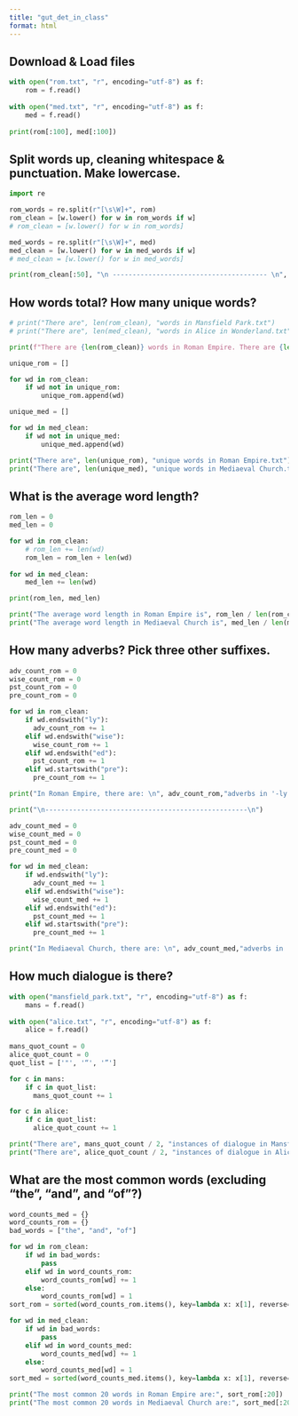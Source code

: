 ```yaml
---
title: "gut_det_in_class"
format: html
---
```


## Download & Load files

```python

with open("rom.txt", "r", encoding="utf-8") as f:
    rom = f.read()
    
with open("med.txt", "r", encoding="utf-8") as f:
    med = f.read()
    
print(rom[:100], med[:100])
```

## Split words up, cleaning whitespace & punctuation. Make lowercase.

```python

import re

rom_words = re.split(r"[\s\W]+", rom)
rom_clean = [w.lower() for w in rom_words if w]
# rom_clean = [w.lower() for w in rom_words]

med_words = re.split(r"[\s\W]+", med)
med_clean = [w.lower() for w in med_words if w]
# med_clean = [w.lower() for w in med_words]

print(rom_clean[:50], "\n --------------------------------------- \n", med_clean[:50])
```

## How words total? How many unique words?

```python

# print("There are", len(rom_clean), "words in Mansfield Park.txt")
# print("There are", len(med_clean), "words in Alice in Wonderland.txt")

print(f"There are {len(rom_clean)} words in Roman Empire. There are {len(med_clean)} words in Mediaeval Church")

unique_rom = []

for wd in rom_clean:
    if wd not in unique_rom:
        unique_rom.append(wd)

unique_med = []

for wd in med_clean:
    if wd not in unique_med:
        unique_med.append(wd)

print("There are", len(unique_rom), "unique words in Roman Empire.txt")
print("There are", len(unique_med), "unique words in Mediaeval Church.txt")


```

## What is the average word length?

```python

rom_len = 0
med_len = 0

for wd in rom_clean:
    # rom_len += len(wd)
    rom_len = rom_len + len(wd)
    
for wd in med_clean:
    med_len += len(wd)

print(rom_len, med_len)

print("The average word length in Roman Empire is", rom_len / len(rom_clean), "letters.")
print("The average word length in Mediaeval Church is", med_len / len(med_clean), "letters.")

```

## How many adverbs? Pick three other suffixes.

```python

adv_count_rom = 0
wise_count_rom = 0
pst_count_rom = 0
pre_count_rom = 0

for wd in rom_clean:
    if wd.endswith("ly"):
      adv_count_rom += 1
    elif wd.endswith("wise"):
      wise_count_rom += 1
    elif wd.endswith("ed"):
      pst_count_rom += 1
    elif wd.startswith("pre"):
      pre_count_rom += 1

print("In Roman Empire, there are: \n", adv_count_rom,"adverbs in '-ly'\n", wise_count_rom, "forms ending in '-wise'\n", pst_count_rom, "past tense forms in '-ed'\n", "and", pre_count_rom, "forms prefixed with 'pre-'")

print("\n---------------------------------------------------\n")

adv_count_med = 0
wise_count_med = 0
pst_count_med = 0
pre_count_med = 0

for wd in med_clean:
    if wd.endswith("ly"):
      adv_count_med += 1
    elif wd.endswith("wise"):
      wise_count_med += 1
    elif wd.endswith("ed"):
      pst_count_med += 1
    elif wd.startswith("pre"):
      pre_count_med += 1

print("In Mediaeval Church, there are: \n", adv_count_med,"adverbs in '-ly'\n", wise_count_med, "forms ending in '-wise'\n", pst_count_med, "past tense forms in '-ed'\n", "and", pre_count_med, "forms prefixed with 'pre-'")
```

## How much dialogue is there?

```python

with open("mansfield_park.txt", "r", encoding="utf-8") as f:
    mans = f.read()
    
with open("alice.txt", "r", encoding="utf-8") as f:
    alice = f.read()
    
mans_quot_count = 0
alice_quot_count = 0
quot_list = ['"', '“', '”']

for c in mans:
    if c in quot_list:
      mans_quot_count += 1

for c in alice:
    if c in quot_list:
      alice_quot_count += 1

print("There are", mans_quot_count / 2, "instances of dialogue in Mansfield Park.")
print("There are", alice_quot_count / 2, "instances of dialogue in Alice in Wonderland.")
```

## What are the most common words (excluding "the", "and", and "of"?)

```python
word_counts_med = {}
word_counts_rom = {}
bad_words = ["the", "and", "of"]

for wd in rom_clean:
    if wd in bad_words:
        pass
    elif wd in word_counts_rom:              
        word_counts_rom[wd] += 1
    else:                              
        word_counts_rom[wd] = 1
sort_rom = sorted(word_counts_rom.items(), key=lambda x: x[1], reverse=True)

for wd in med_clean:
    if wd in bad_words:
        pass
    elif wd in word_counts_med:              
        word_counts_med[wd] += 1
    else:                              
        word_counts_med[wd] = 1
sort_med = sorted(word_counts_med.items(), key=lambda x: x[1], reverse=True)

print("The most common 20 words in Roman Empire are:", sort_rom[:20])
print("The most common 20 words in Mediaeval Church are:", sort_med[:20])
```
